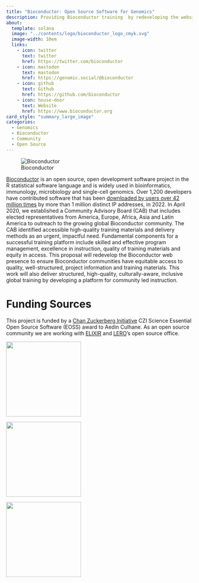 ```yaml
---
title: "Bioconductor: Open Source Software for Genomics"
description: Providing Bioconductor training  by redeveloping the website and developing global infrastructure to deliver high quality community-led training in local languages.
about:
  template: solana
  image: "../contents/logo/bioconductor_logo_cmyk.svg"
  image-width: 10em
  links:
    - icon: twitter
      text: twitter
      href: https://twitter.com/bioconductor
    - icon: mastodon
      text: mastodon
      href: https://genomic.social/@bioconductor
    - icon: github
      text: Github
      href: https://github.com/bioconductor
    - icon: house-door
      text: Website
      href: https://www.bioconductor.org
card_style: "summary_large_image"
categories:
  - Genomics
  - Bioconductor
  - Community
  - Open Source
---
```


![Bioconductor](../contents/logo/bioconductor_logo_cmyk.svg)

[Bioconductor](www.bioconductor.org) is an open source, open development software project in the R statistical software language and is widely used in bioinformatics, immunology, microbiology and single-cell genomics. Over 1,200 developers have contributed software that has been [downloaded by users over 42 million times](http://www.bioconductor.org/packages/stats/bioc/index.html) by more than 1 million distinct IP addresses, in 2022. In April 2020, we established a Community Advisory Board (CAB) that includes elected representatives from America, Europe, Africa, Asia and Latin America to outreach to the growing global Bioconductor community. The CAB identified accessible high-quality training materials and delivery methods as an urgent, impactful need. Fundamental components for a successful training platform include skilled and effective program management, excellence in instruction, quality of training materials and equity in access. This proposal will redevelop the Bioconductor web presence to ensure Bioconductor communities have equitable access to quality, well-structured, project information and training materials. This work will also deliver structured, high-quality, culturally-aware, inclusive global training by developing a platform for community led instruction.

# Funding Sources

This project is funded by a [Chan Zuckerberg Initiative](https://chanzuckerberg.com/eoss/proposals/bioconductor-high-quality-training-and-support-for-a-worldwide-community/) CZI Science Essential Open Source Software (EOSS) award to Aedin Culhane. As an open source community we are working with [ELIXIR](https://elixir-europe.org/) and [LERO](https://lero.ie)'s open source office.

![](../contents/logo/CZI_science.png){fig-alt="CZI logo" width="202"}

![](../contents/logo/Elixir_logo-3927606181.png){fig-alt="ELIXIR logo" width="202"}

![](../contents/logo/lero.png){fig-alt="LERO logo" width="202"}
